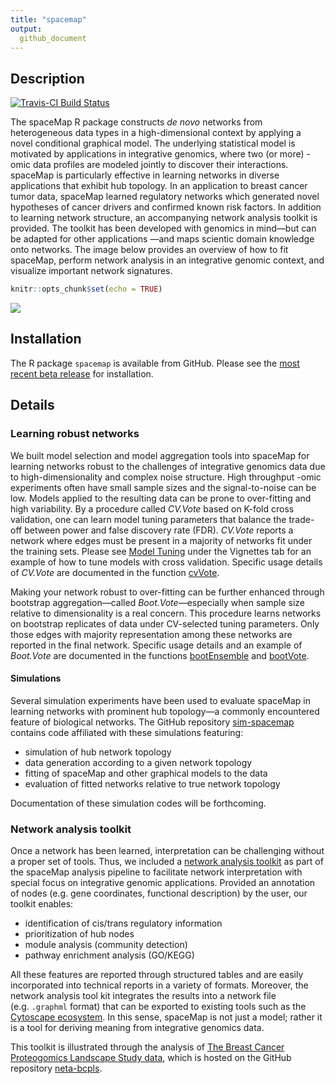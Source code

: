 ---
title: "spacemap"
output: 
  github_document
---

## Description

[![Travis-CI Build Status](https://travis-ci.org/topherconley/spacemap.svg?branch=master)](https://travis-ci.org/topherconley/spacemap)

The spaceMap R package constructs _de novo_ networks from heterogeneous data types in a high-dimensional context by applying a novel conditional graphical model. The underlying statistical model is motivated by applications in integrative genomics, where two (or more) -omic data profiles are modeled jointly to discover their interactions. spaceMap is particularly effective in learning networks in diverse applications that exhibit hub topology. In an application to breast cancer tumor data, spaceMap learned regulatory networks which generated novel hypotheses of cancer drivers and confirmed known risk factors. In addition to learning network structure, an accompanying network analysis toolkit is provided. The toolkit has been developed with genomics in mind---but can be adapted for other applications ---and maps scientic domain knowledge onto networks. The image below provides an overview of how to fit spaceMap, perform network analysis in an integrative genomic context, and visualize important network signatures. 

```{r setup, include=FALSE}
knitr::opts_chunk$set(echo = TRUE)
```

![](figures/flow-chart-4.png)

## Installation

The R package `spacemap` is available from GitHub. Please see the [most recent beta release](https://github.com/topherconley/spacemap/releases/tag/v0.45.0-beta) for installation. 


## Details 

### Learning robust networks

We built model selection and model aggregation tools into spaceMap for learning networks robust to the challenges of integrative genomics data due to high-dimensionality and complex noise structure.  High throughput -omic experiments often have small sample sizes and the signal-to-noise can be low.  Models applied to the resulting data can be prone to over-fitting and high variability. By a procedure called *CV.Vote* based on K-fold cross validation, one can learn model tuning parameters that balance the trade-off between power and false discovery rate (FDR). *CV.Vote* reports a network where edges must be present in a majority of networks fit under the training sets. Please see [Model Tuning](https://topherconley.github.io/spacemap/articles/tune_sim1.html) under the Vignettes tab for an example of how to tune models with cross validation. Specific usage details of *CV.Vote* are documented in the function [cvVote](https://topherconley.github.io/spacemap/reference/cvVote.html). 

Making your network robust to over-fitting can be further enhanced through bootstrap aggregation---called *Boot.Vote*---especially when sample size relative to dimensionality is a real concern. This procedure learns networks on bootstrap replicates of data under CV-selected tuning parameters. Only those edges with majority representation among these networks are reported in the final network.  Specific usage details and an example of *Boot.Vote* are documented in the functions [bootEnsemble](https://topherconley.github.io/spacemap/reference/bootEnsemble.html) and [bootVote](https://topherconley.github.io/spacemap/reference/bootVote.html). 

#### Simulations

Several simulation experiments have been used to evaluate spaceMap in learning networks with prominent hub topology---a commonly encountered feature of biological networks. The GitHub repository [sim-spacemap](https://github.com/topherconley/sim-spacemap) contains code affiliated with these simulations featuring: 

- simulation of hub network topology
- data generation according to a given network topology
- fitting of spaceMap and other graphical models to the data
- evaluation of fitted networks relative to true network topology

Documentation of these simulation codes will be forthcoming.

### Network analysis toolkit

Once a network has been learned, interpretation can be challenging without a proper set of tools. Thus, we included a [network analysis toolkit](https://topherconley.github.io/neta-bcpls/) as part of the spaceMap analysis pipeline to facilitate network interpretation with special focus on integrative genomic applications. Provided an annotation of nodes (e.g. gene coordinates, functional description) by the user, our toolkit enables:

- identification of cis/trans regulatory information
- prioritization of hub nodes 
- module analysis (community detection)
- pathway enrichment analysis (GO/KEGG)

All these features  are reported through structured tables and are easily incorporated into technical reports in a variety of formats. Moreover, the network analysis tool kit integrates the results into a network file (e.g. `.graphml` format) that can be exported  to existing tools such as the [Cytoscape ecosystem](http://www.cytoscape.org/what_is_cytoscape.html). In this sense, spaceMap is not just a model; rather it is a tool for deriving meaning from integrative genomics data. 

This toolkit is illustrated through the analysis of [The Breast Cancer Proteogomics Landscape Study data](https://cptac-data-portal.georgetown.edu/cptac/s/S029), which is hosted on the GitHub repository [neta-bcpls](https://topherconley.github.io/neta-bcpls/). 



